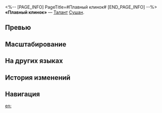 <%-- [PAGE_INFO]
PageTitle=#Плавный клинок#
[END_PAGE_INFO] --%>
{{Навык Инфобокс
|Название         = Плавный клинок
|Изображение      = Навык Плавный клинок.png
|Персонаж         = Сушан
|Тип              = Талант
|Тэг              = Усиление
|УронСтойк        = 
|ЭнергияГен       = 
|Энергия          = 
|Длительность     = 
|Описание         = Когда на поле боя есть противник с пробитой уязвимостью, скорость Сушан повышается на {{Цвет|Выделенный|15%—21%}} на 2 хода.
|Свойство1        = 
|Масштабирование1 = 
}}
'''«Плавный клинок»''' — [[Талант]] [[Сушан]].

==Превью==
{{Превью
|Файл = Плавный клинок Превью
}}

==Масштабирование==
{{Масштабирование навыка|тип=Талант
|15%;15.5%;16%;16.5%;17%;17.5%;18.13%;18.75%;19.38%;20%;20.5%;21%;21.5%;22%;22.5%
}}

==На других языках==
{{На других языках
|en   = Dancing Blade
|zhs  = 游刃若水
|zht  = 遊刃若水
|ja   = {{Rubi|游刃若水|ゆうじんじゃくすい}}
|ko   = 자유자재의 칼날
|es   = Filo fluido
|fr   = Lame dansante
|ru   = Плавный клинок
|th   = Dancing Blade
|vi   = Lưỡi Kiếm Như Nước
|de   = Fließende Klinge
|id   = Dancing Blade
|pt   = Lâmina Dançante
}}

==История изменений==
{{История изменений|3.5}}

==Навигация==
{{Навык Навбокс|Сушан}}

[[en:]]